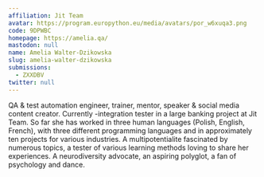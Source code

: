 ```yaml
---
affiliation: Jit Team
avatar: https://program.europython.eu/media/avatars/por_w6xuqa3.png
code: 9DPWBC
homepage: https://amelia.qa/
mastodon: null
name: Amelia Walter-Dzikowska
slug: amelia-walter-dzikowska
submissions:
  - ZXXDBV
twitter: null
---
```


QA & test automation engineer, trainer, mentor, speaker & social media content
creator. Currently -integration tester in a large banking project at Jit Team.
So far she has worked in three human languages (Polish, English, French), with
three different programming languages and in approximately ten projects for
various industries. A multipotentialite fascinated by numerous topics, a tester
of various learning methods loving to share her experiences. A neurodiversity
advocate, an aspiring polyglot, a fan of psychology and dance.

